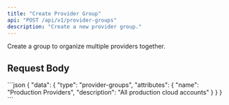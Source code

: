 ```yaml
---
title: "Create Provider Group"
api: "POST /api/v1/provider-groups"
description: "Create a new provider group."
---
```


Create a group to organize multiple providers together.

## Request Body
\`\`\`json
{
  "data": {
    "type": "provider-groups",
    "attributes": {
      "name": "Production Providers",
      "description": "All production cloud accounts"
    }
  }
}
\`\`\`
